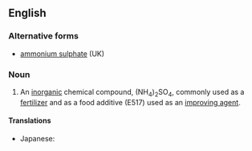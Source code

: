 ==English==

===Alternative forms===
* [[ammonium sulphate]] (UK)

===Noun===
{{en-noun|-}}
{{wikipedia}}

# {{lb|en|US|inorganic compound}} An [[inorganic]] chemical compound, (NH<sub>4</sub>)<sub>2</sub>SO<sub>4</sub>, commonly used as a [[fertilizer]] and as a food additive (E517) used as an [[improving agent]].

====Translations====
{{trans-top|(NH<sub>4</sub>)<sub>2</sub>SO<sub>4</sub>}}
* Japanese: {{t|ja|硫安|tr=りゅうあん, ryūan}}
{{trans-mid}}
{{trans-bottom}}